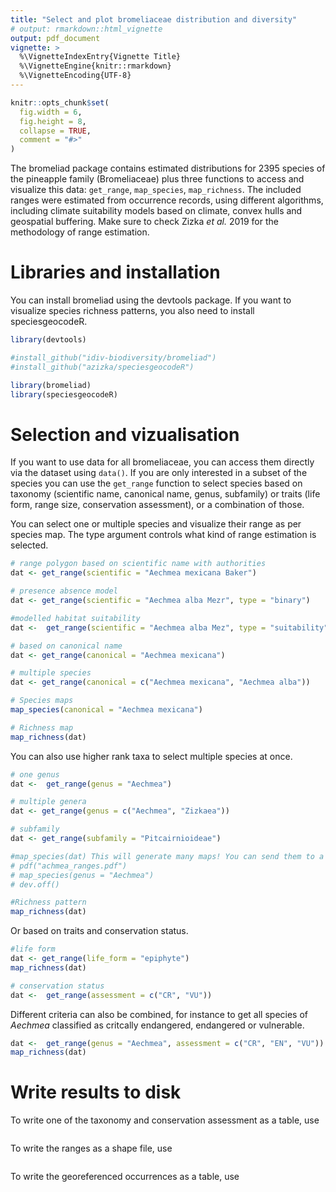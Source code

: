 ```yaml
---
title: "Select and plot bromeliaceae distribution and diversity"
# output: rmarkdown::html_vignette
output: pdf_document
vignette: >
  %\VignetteIndexEntry{Vignette Title}
  %\VignetteEngine{knitr::rmarkdown}
  %\VignetteEncoding{UTF-8}
---
```


```r
knitr::opts_chunk$set(
  fig.width = 6,
  fig.height = 8,
  collapse = TRUE,
  comment = "#>"
)
```

The bromeliad package contains estimated distributions for 2395 species of the pineapple family (Bromeliaceae) plus three functions to access and visualize this data: `get_range`, `map_species`, `map_richness`. The included ranges were estimated from occurrence records, using different algorithms, including climate suitability models based on climate, convex hulls and geospatial buffering. Make sure to check Zizka *et al.* 2019 for the methodology of range estimation. 

# Libraries and installation
You can install bromeliad using the devtools package. If you want to visualize species richness patterns, you also need to install speciesgeocodeR.

```r
library(devtools)

#install_github("idiv-biodiversity/bromeliad")
#install_github("azizka/speciesgeocodeR")

library(bromeliad)
library(speciesgeocodeR)
```


# Selection and vizualisation

If you want to use data for all bromeliaceae, you can access them directly via the dataset using `data()`. If you are only interested in a subset of the species you can use the `get_range` function to select species based on taxonomy (scientific name, canonical name, genus, subfamily) or traits (life form, range size, conservation assessment), or a combination of those.

You can select one or multiple species and visualize their range as per species map. The type argument controls what kind of range estimation is selected.

```r
# range polygon based on scientific name with authorities
dat <- get_range(scientific = "Aechmea mexicana Baker")

# presence absence model
dat <- get_range(scientific = "Aechmea alba Mezr", type = "binary")

#modelled habitat suitability
dat <-  get_range(scientific = "Aechmea alba Mez", type = "suitability")

# based on canonical name
dat <- get_range(canonical = "Aechmea mexicana")

# multiple species
dat <- get_range(canonical = c("Aechmea mexicana", "Aechmea alba"))

# Species maps
map_species(canonical = "Aechmea mexicana")

# Richness map 
map_richness(dat)
```

You can also use higher rank taxa to select multiple species at once.
```r
# one genus
dat <-  get_range(genus = "Aechmea")

# multiple genera
dat <- get_range(genus = c("Aechmea", "Zizkaea"))

# subfamily
dat <- get_range(subfamily = "Pitcairnioideae")

#map_species(dat) This will generate many maps! You can send them to a pdf:
# pdf("achmea_ranges.pdf")
# map_species(genus = "Aechmea")
# dev.off()

#Richness pattern
map_richness(dat)
```


Or based on traits and conservation status.

```r
#life form
dat <- get_range(life_form = "epiphyte")
map_richness(dat)

# conservation status
dat <-  get_range(assessment = c("CR", "VU"))
```

Different criteria can also be combined, for instance to get all species of *Aechmea* classified as critcally endangered, endangered or vulnerable.

```r
dat <-  get_range(genus = "Aechmea", assessment = c("CR", "EN", "VU"))
map_richness(dat)
```

# Write results to disk

To write one of the taxonomy and conservation assessment as a table, use

```r

```

To write the ranges as a shape file, use

```r

```

To write the georeferenced occurrences as a table, use

```r

```




